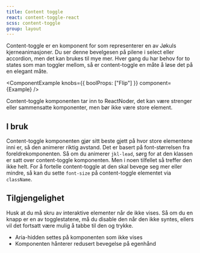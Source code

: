 ```yaml
---
title: Content toggle
react: content-toggle-react
scss: content-toggle
group: layout
---
```



<Ingress>
    Content-toggle er en komponent for som representerer en av Jøkuls kjerneanimasjoner. Du ser denne bevelgesen på pilene i
    select eller accordion, men det kan brukes til mye mer. Hver gang du har behov for to states som man toggler mellom,
    så er content-toggle en måte å løse det på en elegant måte.
</Ingress>

<ComponentExample knobs={{ boolProps: ["Flip"] }} component={Example} />

Content-toggle komponenten tar inn to ReactNoder, det kan være strenger eller sammensatte komponenter, men bør ikke være store element.

## I bruk

Content-toggle komponenten gjør sitt beste gjett på hvor store elementene inni er, så den animerer riktig avstand. Det er basert på font-størrelsen fra foreldrekomponenten. Så om du animerer `jkl-lead`, sørg for at den klassen er satt over content-toggle komponenten. Men i noen tilfellet så treffer den ikke helt. For å fortelle content-toggle at den skal bevege seg mer eller mindre, så kan du sette `font-size` på content-toggle elementet via `className`.

## Tilgjengelighet

Husk at du må skru av interaktive elementer når de ikke vises. Så om du en knapp er en av togglestatene, må du disable den når den ikke syntes, ellers vil det fortsatt være mulig å tabbe til den og trykke.

-   Aria-hidden settes på komponenten som ikke vises
-   Komponenten hånterer redusert bevegelse på egenhånd
